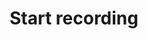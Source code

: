---
title: Start recording
description: Payload definition for the message `start_recording`.
openapi-schema: StartRecordingMessage
---